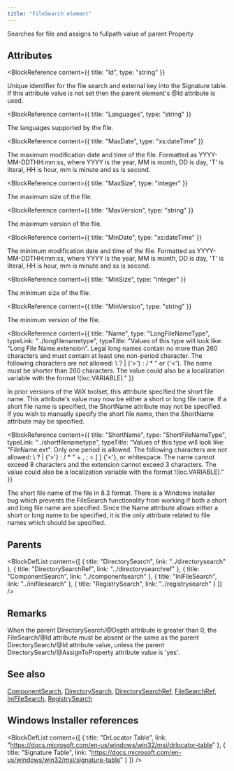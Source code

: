```yaml
---
title: "FileSearch element"
---
```



Searches for file and assigns to fullpath value of parent Property


## Attributes

<BlockWrapper>

  <BlockReference
    content={{
      title: "Id",
      type: "string"
    }}
  >
  Unique identifier for the file search and external key into the Signature table. If this attribute value is not set then the parent element's @Id attribute is used.
  </BlockReference>

  <BlockReference
    content={{
      title: "Languages",
      type: "string"
    }}
  >
  The languages supported by the file.
  </BlockReference>

  <BlockReference
    content={{
      title: "MaxDate",
      type: "xs:dateTime"
    }}
  >
  The maximum modification date and time of the file. Formatted as YYYY-MM-DDTHH:mm:ss, where YYYY is the year, MM is month, DD is day, 'T' is literal, HH is hour, mm is minute and ss is second.
  </BlockReference>

  <BlockReference
    content={{
      title: "MaxSize",
      type: "integer"
    }}
  >
  The maximum size of the file.
  </BlockReference>

  <BlockReference
    content={{
      title: "MaxVersion",
      type: "string"
    }}
  >
  The maximum version of the file.
  </BlockReference>

  <BlockReference
    content={{
      title: "MinDate",
      type: "xs:dateTime"
    }}
  >
  The minimum modification date and time of the file. Formatted as YYYY-MM-DDTHH:mm:ss, where YYYY is the year, MM is month, DD is day, 'T' is literal, HH is hour, mm is minute and ss is second.
  </BlockReference>

  <BlockReference
    content={{
      title: "MinSize",
      type: "integer"
    }}
  >
  The minimum size of the file.
  </BlockReference>

  <BlockReference
    content={{
      title: "MinVersion",
      type: "string"
    }}
  >
  The minimum version of the file.
  </BlockReference>

  <BlockReference
    content={{
      title: "Name",
      type: "LongFileNameType",
      typeLink: "../longfilenametype",
      typeTitle: "Values of this type will look like: \"Long File Name.extension\". Legal long names contain no more than 260 characters and must contain at least one non-period character. The following characters are not allowed: \\ ? | {'>'} : / * \" or {'<'}. The name must be shorter than 260 characters. The value could also be a localization variable with the format !(loc.VARIABLE)."
    }}
  >
  In prior versions of the WiX toolset, this attribute specified the short file name.
   This attribute's value may now be either a short or long file name.
   If a short file name is specified, the ShortName attribute may not be specified.
   If you wish to manually specify the short file name, then the ShortName
   attribute may be specified.
  </BlockReference>

  <BlockReference
    content={{
      title: "ShortName",
      type: "ShortFileNameType",
      typeLink: "../shortfilenametype",
      typeTitle: "Values of this type will look like: \"FileName.ext\". Only one period is allowed. The following characters are not allowed: \\ ? | {'>'} : / * \" + , ; = [ ] {'<'}, or whitespace. The name cannot exceed 8 characters and the extension cannot exceed 3 characters. The value could also be a localization variable with the format !(loc.VARIABLE)."
    }}
  >
  The short file name of the file in 8.3 format.
   There is a Windows Installer bug which prevents the FileSearch functionality from working
   if both a short and long file name are specified. Since the Name attribute allows either
   a short or long name to be specified, it is the only attribute related to file names which
   should be specified.
  </BlockReference>

</BlockWrapper>


## Parents

<BlockDefList content={[
    {
      title: "DirectorySearch",
      link: "../directorysearch"
    },
    {
      title: "DirectorySearchRef",
      link: "../directorysearchref"
    },
    {
      title: "ComponentSearch",
      link: "../componentsearch"
    },
    {
      title: "IniFileSearch",
      link: "../inifilesearch"
    },
    {
      title: "RegistrySearch",
      link: "../registrysearch"
    }
  ]}
/>

## Remarks

When the parent DirectorySearch/@Depth attribute is greater than 0, the FileSearch/@Id attribute must be absent or the same as the parent DirectorySearch/@Id attribute value, unless the parent DirectorySearch/@AssignToProperty attribute value is 'yes'.

## See also
[ComponentSearch](../componentsearch), [DirectorySearch](../directorysearch), [DirectorySearchRef](../directorysearchref), [FileSearchRef](../filesearchref), [IniFileSearch](../inifilesearch), [RegistrySearch](../registrysearch)

## Windows Installer references

<BlockDefList content={[
    {
      title: "DrLocator Table",
      link: "https://docs.microsoft.com/en-us/windows/win32/msi/drlocator-table"
    },
    {
      title: "Signature Table",
      link: "https://docs.microsoft.com/en-us/windows/win32/msi/signature-table"
    }
  ]}
/>
